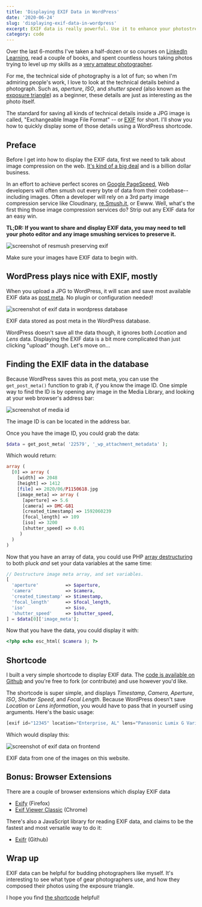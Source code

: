 ```yaml
---
title: 'Displaying EXIF Data in WordPress'
date: '2020-06-24'
slug: 'displaying-exif-data-in-wordpress'
excerpt: EXIF data is really powerful. Use it to enhance your photostreams.
category: code
---
```


Over the last 6-months I've taken a half-dozen or so courses on [LinkedIn Learning](https://www.linkedin.com/learning/), read a couple of books, and spent countless hours taking photos trying to level up my skills as a [very amateur photographer](https://gregrickaby.com/category/photos).

For me, the technical side of photography is a lot of fun; so when I'm admiring people's work, I love to look at the technical details behind a photograph. Such as, _aperture_, _ISO_, and _shutter speed_ (also known as the [exposure triangle](https://photo.stackexchange.com/a/12441)) as a beginner, these details are just as interesting as the photo itself.

The standard for saving all kinds of technical details inside a JPG image is called, "Exchangeable Image File Format" -- or [EXIF](https://en.wikipedia.org/wiki/Exif) for short. I'll show you how to quickly display some of those details using a WordPress shortcode.

## Preface

Before I get into how to display the EXIF data, first we need to talk about image compression on the web. [It's kind of a big deal](https://developers.google.com/web/fundamentals/performance/optimizing-content-efficiency/image-optimization) and is a billion dollar business.

In an effort to achieve perfect scores on [Google PageSpeed](https://developers.google.com/speed/pagespeed/insights/), Web developers will often smush out every byte of data from their codebase-- including images. Often a developer will rely on a 3rd party image compression service like Cloudinary, [re.Smush.it](https://resmush.it/), or Ewww. Well, what's the first thing those image compression services do? Strip out any EXIF data for an easy win.

**TL;DR: If you want to share and display EXIF data, you may need to tell your photo editor and any image smushing services to preserve it.**

![screenshot of resmush preserving exif](/blog/images/Screenshot-2020-06-23-21.19.41-1920x891.png)

Make sure your images have EXIF data to begin with.

## WordPress plays nice with EXIF, mostly

When you upload a JPG to WordPress, it will scan and save most available EXIF data as [post meta](https://designmodo.com/wordpress-post-meta/). No plugin or configuration needed!

![screenshot of exif data in wordpress database](/blog/images/Screenshot-2020-06-23-21.14.28.png)

EXIF data stored as post meta in the WordPress database.

WordPress doesn't save all the data though, it ignores both _Location_ and _Lens_ data. Displaying the EXIF data is a bit more complicated than just clicking "upload" though. Let's move on...

## Finding the EXIF data in the database

Because WordPress saves this as post meta, you can use the `get_post_meta()` function to grab it, _if_ you know the image ID. One simple way to find the ID is by opening any image in the Media Library, and looking at your web browser's address bar:

![screenshot of media id](/blog/images/Screenshot-2020-06-23-20.44.22.png)

The image ID is can be located in the address bar.

Once you have the image ID, you could grab the data:

```php
$data = get_post_meta( '22579', '_wp_attachment_metadata' );
```

Which would return:

```php
array (
  [0] => array (
    [width] => 2048
    [height] => 1412
    [file] => 2020/06/P1150618.jpg
    [image_meta] => array (
      [aperture] => 5.6
      [camera] => DMC-G81
      [created_timestamp] => 1592060239
      [focal_length] => 109
      [iso] => 3200
      [shutter_speed] => 0.01
     )
  )
)
```

Now that you have an array of data, you could use PHP [array destructuring](https://stitcher.io/blog/array-destructuring-with-list-in-php) to both pluck _and_ set your data variables at the same time:

```php
// Destructure image meta array, and set variables.
[
  'aperture'          => $aperture,
  'camera'            => $camera,
  'created_timestamp' => $timestamp,
  'focal_length'      => $focal_length,
  'iso'               => $iso,
  'shutter_speed'     => $shutter_speed,
] = $data[0]['image_meta'];
```

Now that you have the data, you could display it with:

```php
<?php echo esc_html( $camera ); ?>
```

## Shortcode

I built a very simple shortcode to display EXIF data. The [code is available on Github](https://github.com/gregrickaby/wordpress-display-exif) and you're free to fork (or contribute) and use however you'd like.

The shortcode is super simple, and displays _Timestamp_, _Camera_, _Aperture_, _ISO_, _Shutter Speed_, and _Focal Length_. Because WordPress doesn't save _Location_ or _Lens information_, you would have to pass that in yourself using arguments. Here's the basic usage:

```php
[exif id="12345" location="Enterprise, AL" lens="Panasonic Lumix G Vario 45-150mm"]
```

Which would display this:

![screenshot of exif data on frontend](/blog/images/Screenshot-2020-06-23-20.41.48.png)

EXIF data from one of the images on this website.

## Bonus: Browser Extensions

There are a couple of browser extensions which display EXIF data

- [Exify](https://addons.mozilla.org/en-US/firefox/addon/exify/) (Firefox)
- [Exif Viewer Classic](https://chrome.google.com/webstore/detail/exif-viewer-classic/nafpfdcmppffipmhcpkbplhkoiekndck) (Chrome)

There's also a JavaScript library for reading EXIF data, and claims to be the fastest and most versatile way to do it:

- [Exifr](https://github.com/MikeKovarik/exifr) (Github)

## Wrap up

EXIF data can be helpful for budding photographers like myself. It's interesting to see what type of gear photographers use, and how they composed their photos using the exposure triangle.

I hope you find [the shortcode](https://github.com/gregrickaby/wordpress-display-exif) helpful!
